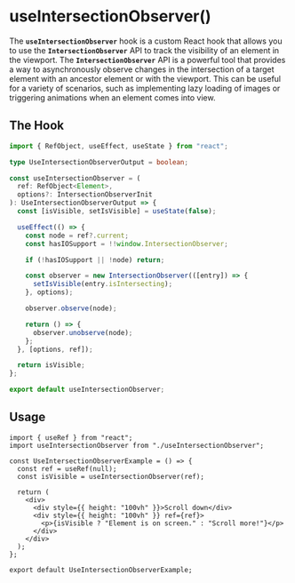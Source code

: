 
<Meta title="hooks/useIntersectionObserver" />

# useIntersectionObserver()

The **`useIntersectionObserver`** hook is a custom React hook that allows you to use the **`IntersectionObserver`** API to track the visibility of an element in the viewport. The **`IntersectionObserver`** API is a powerful tool that provides a way to asynchronously observe changes in the intersection of a target element with an ancestor element or with the viewport. This can be useful for a variety of scenarios, such as implementing lazy loading of images or triggering animations when an element comes into view.

## The Hook

```ts
import { RefObject, useEffect, useState } from "react";

type UseIntersectionObserverOutput = boolean;

const useIntersectionObserver = (
  ref: RefObject<Element>,
  options?: IntersectionObserverInit
): UseIntersectionObserverOutput => {
  const [isVisible, setIsVisible] = useState(false);

  useEffect(() => {
    const node = ref?.current;
    const hasIOSupport = !!window.IntersectionObserver;

    if (!hasIOSupport || !node) return;

    const observer = new IntersectionObserver(([entry]) => {
      setIsVisible(entry.isIntersecting);
    }, options);

    observer.observe(node);

    return () => {
      observer.unobserve(node);
    };
  }, [options, ref]);

  return isVisible;
};

export default useIntersectionObserver;
```

## Usage

```tsx
import { useRef } from "react";
import useIntersectionObserver from "./useIntersectionObserver";

const UseIntersectionObserverExample = () => {
  const ref = useRef(null);
  const isVisible = useIntersectionObserver(ref);

  return (
    <div>
      <div style={{ height: "100vh" }}>Scroll down</div>
      <div style={{ height: "100vh" }} ref={ref}>
        <p>{isVisible ? "Element is on screen." : "Scroll more!"}</p>
      </div>
    </div>
  );
};

export default UseIntersectionObserverExample;
```
